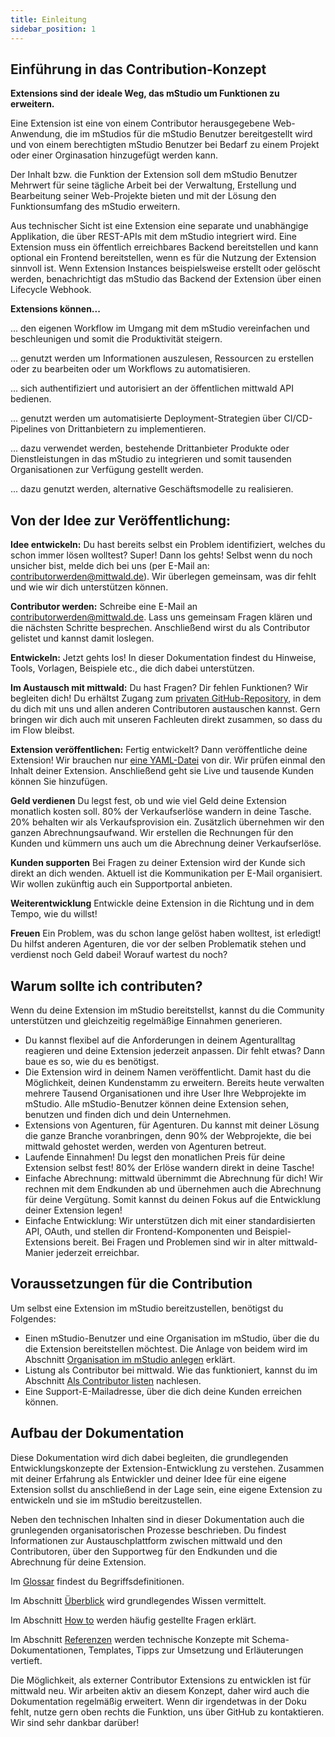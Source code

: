 ```yaml
---
title: Einleitung
sidebar_position: 1
---
```


## Einführung in das Contribution-Konzept

**Extensions sind der ideale Weg, das mStudio um Funktionen zu erweitern.**

Eine Extension ist eine von einem Contributor herausgegebene Web-Anwendung, die im mStudios für die mStudio Benutzer bereitgestellt wird und von einem berechtigten mStudio Benutzer bei Bedarf zu einem Projekt oder einer Orginasation hinzugefügt werden kann.

Der Inhalt bzw. die Funktion der Extension soll dem mStudio Benutzer Mehrwert für seine tägliche Arbeit bei der Verwaltung, Erstellung und Bearbeitung seiner Web-Projekte bieten und mit der Lösung den Funktionsumfang des mStudio erweitern.

Aus technischer Sicht ist eine Extension eine separate und unabhängige Applikation, die über REST-APIs mit dem mStudio integriert wird.
Eine Extension muss ein öffentlich erreichbares Backend bereitstellen und kann optional ein Frontend bereitstellen, wenn es für die Nutzung der Extension sinnvoll ist.
Wenn Extension Instances beispielsweise erstellt oder gelöscht werden, benachrichtigt das mStudio das Backend der Extension über einen Lifecycle Webhook.

**Extensions können...**

... den eigenen Workflow im Umgang mit dem mStudio vereinfachen und beschleunigen und somit die Produktivität steigern.

... genutzt werden um Informationen auszulesen, Ressourcen zu erstellen oder zu bearbeiten oder um Workflows zu automatisieren.

... sich authentifiziert und autorisiert an der öffentlichen mittwald API bedienen.

... genutzt werden um automatisierte Deployment-Strategien über CI/CD-Pipelines von Drittanbietern zu implementieren.

... dazu verwendet werden, bestehende Drittanbieter Produkte oder Dienstleistungen in das mStudio zu integrieren und somit tausenden Organisationen zur Verfügung gestellt werden.

... dazu genutzt werden, alternative Geschäftsmodelle zu realisieren.

## Von der Idee zur Veröffentlichung:

**Idee entwickeln:**
Du hast bereits selbst ein Problem identifiziert, welches du schon immer lösen wolltest?
Super! Dann los gehts!
Selbst wenn du noch unsicher bist, melde dich bei uns (per E-Mail an: contributorwerden@mittwald.de).
Wir überlegen gemeinsam, was dir fehlt und wie wir dich unterstützen können.

**Contributor werden:**
Schreibe eine E-Mail an contributorwerden@mittwald.de.
Lass uns gemeinsam Fragen klären und die nächsten Schritte besprechen.
Anschließend wirst du als Contributor gelistet und kannst damit loslegen.

**Entwickeln:**
Jetzt gehts los!
In dieser Dokumentation findest du Hinweise, Tools, Vorlagen, Beispiele etc., die dich dabei unterstützen.

**Im Austausch mit mittwald:**
Du hast Fragen? Dir fehlen Funktionen? Wir begleiten dich!
Du erhältst Zugang zum [privaten GitHub-Repository](https://github.com/mittwald/contributor-support), in dem du dich mit uns und allen anderen Contributoren austauschen kannst.
Gern bringen wir dich auch mit unseren Fachleuten direkt zusammen, so dass du im Flow bleibst.

**Extension veröffentlichen:**
Fertig entwickelt? Dann veröffentliche deine Extension!
Wir brauchen nur [eine YAML-Datei](reference/extensions) von dir.
Wir prüfen einmal den Inhalt deiner Extension.
Anschließend geht sie Live und tausende Kunden können Sie hinzufügen.

**Geld verdienen**
Du legst fest, ob und wie viel Geld deine Extension monatlich kosten soll.
80% der Verkaufserlöse wandern in deine Tasche.
20% behalten wir als Verkaufsprovision ein.
Zusätzlich übernehmen wir den ganzen Abrechnungsaufwand.
Wir erstellen die Rechnungen für den Kunden und kümmern uns auch um die Abrechnung deiner Verkaufserlöse.

**Kunden supporten**
Bei Fragen zu deiner Extension wird der Kunde sich direkt an dich wenden.
Aktuell ist die Kommunikation per E-Mail organisiert.
Wir wollen zukünftig auch ein Supportportal anbieten.

**Weiterentwicklung**
Entwickle deine Extension in die Richtung und in dem Tempo, wie du willst!

**Freuen**
Ein Problem, was du schon lange gelöst haben wolltest, ist erledigt!
Du hilfst anderen Agenturen, die vor der selben Problematik stehen und verdienst noch Geld dabei!
Worauf wartest du noch?

## Warum sollte ich contributen?

Wenn du deine Extension im mStudio bereitstellst, kannst du die Community unterstützen und gleichzeitig regelmäßige Einnahmen generieren.

- Du kannst flexibel auf die Anforderungen in deinem Agenturalltag reagieren und deine Extension jederzeit anpassen.
  Dir fehlt etwas? Dann baue es so, wie du es benötigst.
- Die Extension wird in deinem Namen veröffentlicht.
  Damit hast du die Möglichkeit, deinen Kundenstamm zu erweitern.
  Bereits heute verwalten mehrere Tausend Organisationen und ihre User Ihre Webprojekte im mStudio.
  Alle mStudio-Benutzer können deine Extension sehen, benutzen und finden dich und dein Unternehmen.
- Extensions von Agenturen, für Agenturen.
  Du kannst mit deiner Lösung die ganze Branche voranbringen, denn 90% der Webprojekte, die bei mittwald gehostet werden, werden von Agenturen betreut.
- Laufende Einnahmen!
  Du legst den monatlichen Preis für deine Extension selbst fest!
  80% der Erlöse wandern direkt in deine Tasche!
- Einfache Abrechnung:
  mittwald übernimmt die Abrechnung für dich!
  Wir rechnen mit dem Endkunden ab und übernehmen auch die Abrechnung für deine Vergütung.
  Somit kannst du deinen Fokus auf die Entwicklung deiner Extension legen!
- Einfache Entwicklung:
  Wir unterstützen dich mit einer standardisierten API, OAuth, und stellen dir Frontend-Komponenten und Beispiel-Extensions bereit.
  Bei Fragen und Problemen sind wir in alter mittwald-Manier jederzeit erreichbar.

## Voraussetzungen für die Contribution

Um selbst eine Extension im mStudio bereitzustellen, benötigst du Folgendes:

- Einen mStudio-Benutzer und eine Organisation im mStudio, über die du die Extension bereitstellen möchtest.
  Die Anlage von beidem wird im Abschnitt [Organisation im mStudio anlegen](./how-to/become-contributor#organisation-im-mstudio-anlegen) erklärt.
- Listung als Contributor bei mittwald.
  Wie das funktioniert, kannst du im Abschnitt [Als Contributor listen](./how-to/become-contributor#als-contributor-listen) nachlesen.
- Eine Support-E-Mailadresse, über die dich deine Kunden erreichen können.

## Aufbau der Dokumentation

Diese Dokumentation wird dich dabei begleiten, die grundlegenden Entwicklungskonzepte der Extension-Entwicklung zu verstehen.
Zusammen mit deiner Erfahrung als Entwickler und deiner Idee für eine eigene Extension sollst du anschließend in der Lage sein, eine eigene Extension zu entwickeln und sie im mStudio bereitzustellen.

Neben den technischen Inhalten sind in dieser Dokumentation auch die grunlegenden organisatorischen Prozesse beschrieben.
Du findest Informationen zur Austauschplattform zwischen mittwald und den Contributoren, über den Supportweg für den Endkunden und die Abrechnung für deine Extension.

Im [Glossar](glossary) findest du Begriffsdefinitionen.

Im Abschnitt [Überblick](../category/overview) wird grundlegendes Wissen vermittelt.

Im Abschnitt [How to](../category/how-to) werden häufig gestellte Fragen erklärt.

Im Abschnitt [Referenzen](../category/reference) werden technische Konzepte mit Schema-Dokumentationen, Templates, Tipps zur Umsetzung und Erläuterungen vertieft.

Die Möglichkeit, als externer Contributor Extensions zu entwicklen ist für mittwald neu.
Wir arbeiten aktiv an diesem Konzept, daher wird auch die Dokumentation regelmäßig erweitert.
Wenn dir irgendetwas in der Doku fehlt, nutze gern oben rechts die Funktion, uns über GitHub zu kontaktieren.
Wir sind sehr dankbar darüber!
